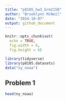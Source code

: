 ```yaml
---
title: "p8105_hw3_brm2150"
author: "Brooklynn McNeil"
date: "2024-10-07"
output: github_document
---
```


```r
knitr::opts_chunk$set(
  echo = TRUE,
  fig.width = 6,
  fig.height = 6)

library(tidyverse)
library(p8105.datasets)
data("ny_noaa")
```

## Problem 1

```r
head(ny_noaa)
```

